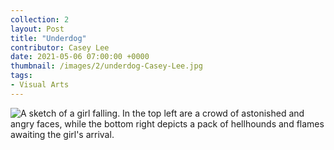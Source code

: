 ---
collection: 2
layout: Post
title: "Underdog"
contributor: Casey Lee
date: 2021-05-06 07:00:00 +0000
thumbnail: /images/2/underdog-Casey-Lee.jpg
tags: 
- Visual Arts
---
<div class="center">
    <img src="/images/2/underdog-Casey-Lee.jpg" 
        alt="A sketch of a girl falling. In the top left are a crowd of astonished and angry faces, while the bottom right depicts a pack of hellhounds and flames awaiting the girl's arrival." />
</div>
